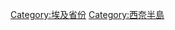 {{Cat main}}

{{Commons category|Port Said Governorate}}

[[Category:埃及省份|Category:埃及省份]]
[[Category:西奈半島|Category:西奈半島]]